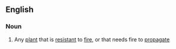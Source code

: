 ==English==

===Noun===
{{wikipedia}}
{{en-noun}}

# Any [[plant]] that is [[resistant]] to [[fire]], or that needs fire to [[propagate]]